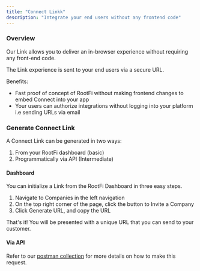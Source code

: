 ```yaml
---
title: "Connect Linkk"
description: "Integrate your end users without any frontend code"
---
```


### Overview

Our Link allows you to deliver an in-browser experience without requiring any front-end code.

The Link experience is sent to your end users via a secure URL.

Benefits:

* Fast proof of concept of RootFi without making frontend changes to embed Connect into your app
* Your users can authorize integrations without logging into your platform i.e sending URLs via email

### Generate Connect Link

A Connect Link can be generated in two ways:

1. From your RootFi dashboard (basic)
2. Programmatically via API (Intermediate)

#### Dashboard

You can initialize a Link from the RootFi Dashboard in three easy steps.

1. Navigate to Companies in the left navigation
2. On the top right corner of the page, click the button to Invite a Company
3. Click Generate URL, and copy the URL

That's it! You will be presented with a unique URL that you can send to your customer.

#### Via API

Refer to our [postman collection](https://postman.rootfi.dev/#5b230506-f6b9-4a67-a9df-6a32b9e257bb) for more details on how to make this request.